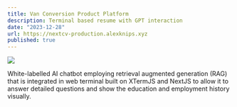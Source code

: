 ```yaml
---
title: Van Conversion Product Platform
description: Terminal based resume with GPT interaction
date: "2023-12-28"
url: https://nextcv-production.alexknips.xyz
published: true
---
```



[![](/nextcvscreenshot.png)](https://nextcv-production.alexknips.xyz)

White-labelled AI chatbot employing retrieval augmented generation (RAG) that is integrated in web terminal built on XTermJS and NextJS to allow it to answer detailed questions and show the education and employment history visually.